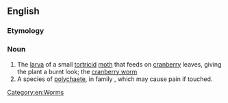 ==English==
{{rfi}}
{{wikipedia}}
===Etymology===
{{compound|fire|worm}}

===Noun===
{{en-noun}}

# The [[larva]] of a small [[tortricid]] [[moth]] that feeds on [[cranberry]] leaves, giving the plant a burnt look; the [[cranberry worm]]
# A species of [[polychaete]], in family ''{{taxlink|Amphinomidae|family}}'', which may cause pain if touched.

[[Category:en:Worms]]